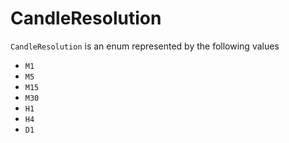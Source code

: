 # CandleResolution

`CandleResolution` is an enum represented by the following values

- `M1`
- `M5`
- `M15`
- `M30`
- `H1`
- `H4`
- `D1`